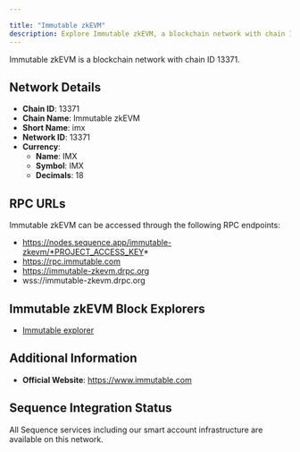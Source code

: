 ```yaml
---

title: "Immutable zkEVM"
description: Explore Immutable zkEVM, a blockchain network with chain ID 13371. Learn about its native currency, IMX, and how to interact with the network.
---
```




Immutable zkEVM is a blockchain network with chain ID 13371.

## Network Details

- **Chain ID**: 13371
- **Chain Name**: Immutable zkEVM
- **Short Name**: imx
- **Network ID**: 13371
- **Currency**: 
  - **Name**: IMX
  - **Symbol**: IMX
  - **Decimals**: 18

## RPC URLs

Immutable zkEVM can be accessed through the following RPC endpoints:

- https://nodes.sequence.app/immutable-zkevm/*PROJECT_ACCESS_KEY*
- https://rpc.immutable.com
- https://immutable-zkevm.drpc.org
- wss://immutable-zkevm.drpc.org

## Immutable zkEVM Block Explorers

- [Immutable explorer](https://explorer.immutable.com)

## Additional Information

- **Official Website**: https://www.immutable.com

## Sequence Integration Status

All Sequence services including our smart account infrastructure are available on this network.
